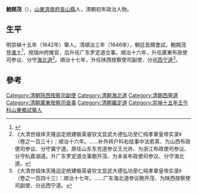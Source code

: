 '''鮑開茂'''（{{bd|1615年||1684年}}），[[山東|山東]][[濟南府|濟南府]][[長山縣|長山縣]]人，清朝初年政治人物。

==生平==
明崇禎十五年（1642年）舉人。清順治三年（1646年），朝廷首開會試，鮑開茂登[[進士|進士]]<ref>{{cite book|editor=刘廷銮，孙家兰|title=山东明清进士通览 清代卷|date=2014年12月|publisher=济南：山东文艺出版社|isbn=7-5329-4771-8|pages=15|accessdate=2017-04-23}}</ref>，授瑞州府推官，后升任广东罗定道佥事。順治十六年，升任廣東布政使司参议、分守[[海北海南道|海北道]]<ref>《大清世祖体天隆运定统建极英睿钦文显武大德弘功至仁纯孝章皇帝实录》（卷之一百三十）：顺治十六年。……补外转户科右给事中法若真、为山西布政使司参议、分守冀宁道。原任山东东兖道参议王允祚、为浙江布政使司参议、分守杭嘉湖道。升广东罗定道佥事鲍开茂、为本省布政使司参议、分守海北道。</ref>。順治十七年，升任陕西按察使司副使、分巡[[西宁道|西宁道]]<ref>《大清世祖体天隆运定统建极英睿钦文显武大德弘功至仁纯孝章皇帝实录》（卷之一百四十三）：顺治十七年。……广东海北道参议鲍开茂、为陕西按察使司副使、分巡西宁道。</ref>。

==參考==
{{reflist}}
{{清朝人物小作品}}
{{顺治三年丙戌科殿试金榜}}
{{DEFAULTSORT:Bao鮑}}
[[Category:清朝陝西按察司副使|Category:清朝陝西按察司副使]]
[[Category:清朝海北道|Category:清朝海北道]]
[[Category:清朝西寧道|Category:清朝西寧道]]
[[Category:清朝廣東按察司僉事|Category:清朝廣東按察司僉事]]
[[Category:清朝羅定道|Category:清朝羅定道]]
[[Category:崇禎十五年壬午科山東鄉試舉人|Category:崇禎十五年壬午科山東鄉試舉人]]